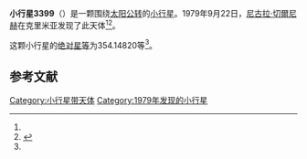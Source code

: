 {{Infobox planet
| bgcolour = #FFFFC0
| name = 3399 Kobzon
| symbol = 
| image = 
| caption = 
| discovery = yes
| discovery_ref = 
| discoverer = [[尼古拉·切爾尼赫|尼古拉·切爾尼赫]]
| discovery_site = [[克里米亚|克里米亚]] 
| discovered = 1979年9月22日
| designations = yes
| mp_name = 
| named_after = 
| alt_names = 1979 SZ9/ 1935 QC1 / 1974 XO
| mp_category = [[主带小行星|主带小行星]]
| orbit_ref = <ref name="a">[http://ssd.jpl.nasa.gov/sbdb.cgi?sstr=3399 3399 Kobzon] {{Wayback|url=http://ssd.jpl.nasa.gov/sbdb.cgi?sstr=3399 |date=20200917222348 }}，小行星數據庫瀏覽器（JPL Small-Body Database Browser）－[[美国国家航空航天局|美国国家航空航天局]]喷气推进实验室</ref>
| epoch = 2456400.5 (2013年4月18日更新)
| aphelion = {{convert|3.6543466|AU|km|3|abbr=on|lk=out}}
| perihelion = {{convert|2.5524328|AU|km|3|abbr=on}}
| semimajor = {{convert|3.1033897|AU|km|3|abbr=on}}
| eccentricity = 0.1775339
| period = 1996.884306 [[日|日]]<br />5.47[[儒略年|儒略年]]
| avg_speed = 
| inclination = 0.13777
| asc_node = 359.75304
| mean_anomaly = 
| arg_peri = 354.14820
| satellites = 
| physical_characteristics = yes
| dimensions = 
| mass = 
| density = 
| surface_grav = 
| escape_velocity = 
| sidereal_day = 
| axial_tilt = 
| pole_ecliptic_lat = 
| pole_ecliptic_lon = 
| albedo = 
| temperatures= 
| temp_name1 = 
| mean_temp_1 = 
| max_temp_1 = 
| temp_name2 = 
| max_temp_2 = 
| spectral_type = 
| abs_magnitude = 354.14820
}}

'''小行星3399'''（{{lang-en|3399 Kobzon}}）是一颗围绕[[太阳|太阳]][[公转|公转]]的[[小行星|小行星]]。1979年9月22日，[[尼古拉·切爾尼赫|尼古拉·切爾尼赫]]在克里米亚发现了此天体<ref name="a" /><ref>{{cite news|title=小行星列表|url=http://cfa-www.harvard.edu/iau/lists/NumberedMPs.txt|accessdate=2013-07-08|newspaper=哈佛大学|archive-date=2008-05-17|archive-url=https://web.archive.org/web/20080517010638/http://cfa-www.harvard.edu/iau/lists/NumberedMPs.txt|dead-url=no}}</ref>。

这颗小行星的[[绝对星等|绝对星等]]为354.14820等<ref name="a" />。

==参考文献==
{{reflist}}
{{Minor Planet Number|[[小行星3398|小行星3398]]|[[小行星3400|小行星3400]]}}

{{小天体}}

[[Category:小行星带天体|Category:小行星带天体]]
[[Category:1979年发现的小行星|Category:1979年发现的小行星]]

{{asteroid-stub}}